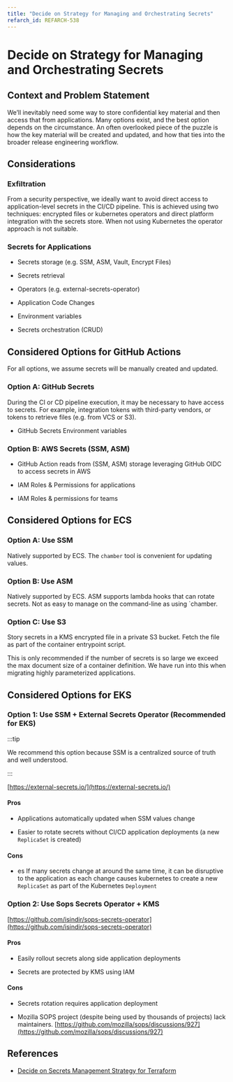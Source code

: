 ```yaml
---
title: "Decide on Strategy for Managing and Orchestrating Secrets"
refarch_id: REFARCH-538
---
```


# Decide on Strategy for Managing and Orchestrating Secrets

## Context and Problem Statement

We’ll inevitably need some way to store confidential key material and then access that from applications. Many options
exist, and the best option depends on the circumstance. An often overlooked piece of the puzzle is how the key material
will be created and updated, and how that ties into the broader release engineering workflow.

## Considerations

### Exfiltration

From a security perspective, we ideally want to avoid direct access to application-level secrets in the CI/CD pipeline.
This is achieved using two techniques: encrypted files or kubernetes operators and direct platform integration with the
secrets store. When not using Kubernetes the operator approach is not suitable.

### Secrets for Applications

- Secrets storage (e.g. SSM, ASM, Vault, Encrypt Files)

- Secrets retrieval

- Operators (e.g. external-secrets-operator)

- Application Code Changes

- Environment variables

- Secrets orchestration (CRUD)

## Considered Options for GitHub Actions

For all options, we assume secrets will be manually created and updated.

### Option A: GitHub Secrets

During the CI or CD pipeline execution, it may be necessary to have access to secrets. For example, integration tokens
with third-party vendors, or tokens to retrieve files (e.g. from VCS or S3).

- GitHub Secrets Environment variables

### Option B: AWS Secrets (SSM, ASM)

- GitHub Action reads from (SSM, ASM) storage leveraging GitHub OIDC to access secrets in AWS

- IAM Roles & Permissions for applications

- IAM Roles & permissions for teams

## Considered Options for ECS

### Option A: Use SSM

Natively supported by ECS. The `chamber` tool is convenient for updating values.

### Option B: Use ASM

Natively supported by ECS. ASM supports lambda hooks that can rotate secrets. Not as easy to manage on the command-line
as using `chamber.

### Option C: Use S3

Story secrets in a KMS encrypted file in a private S3 bucket. Fetch the file as part of the container entrypoint script.

This is only recommended if the number of secrets is so large we exceed the max document size of a container definition.
We have run into this when migrating highly parameterized applications.

## Considered Options for EKS

### Option 1: Use SSM + External Secrets Operator (Recommended for EKS)

:::tip

We recommend this option because SSM is a centralized source of truth and well understood.

:::

[https://external-secrets.io/](https://external-secrets.io/)

#### Pros

- Applications automatically updated when SSM values change

- Easier to rotate secrets without CI/CD application deployments (a new `ReplicaSet` is created)

#### Cons

- es If many secrets change at around the same time, it can be disruptive to the application as each change causes
  kubernetes to create a new `ReplicaSet` as part of the Kubernetes `Deployment`

### Option 2: Use Sops Secrets Operator + KMS

[https://github.com/isindir/sops-secrets-operator](https://github.com/isindir/sops-secrets-operator)

#### Pros

- Easily rollout secrets along side application deployments

- Secrets are protected by KMS using IAM

#### Cons

- Secrets rotation requires application deployment

- Mozilla SOPS project (despite being used by thousands of projects) lack maintainers.
  [https://github.com/mozilla/sops/discussions/927](https://github.com/mozilla/sops/discussions/927)

## References

- [Decide on Secrets Management Strategy for Terraform](/layers/foundation/design-decisions/decide-on-secrets-management-strategy-for-terraform)
